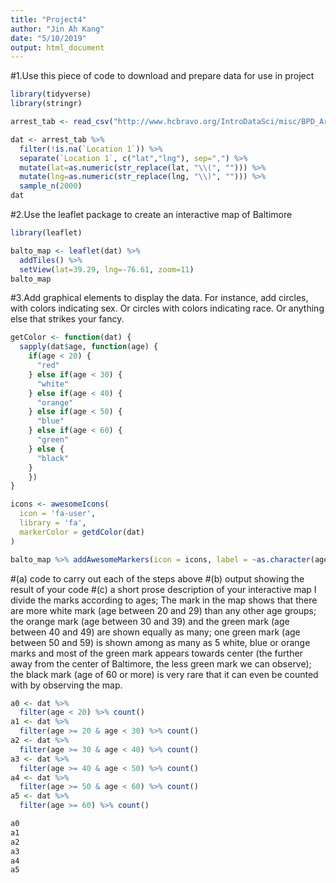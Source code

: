 ```yaml
---
title: "Project4"
author: "Jin Ah Kang"
date: "5/10/2019"
output: html_document
---
```


#1.Use this piece of code to download and prepare data for use in project
```r
library(tidyverse)
library(stringr)

arrest_tab <- read_csv("http://www.hcbravo.org/IntroDataSci/misc/BPD_Arrests.csv")

dat <- arrest_tab %>% 
  filter(!is.na(`Location 1`)) %>%
  separate(`Location 1`, c("lat","lng"), sep=",") %>%
  mutate(lat=as.numeric(str_replace(lat, "\\(", ""))) %>%
  mutate(lng=as.numeric(str_replace(lng, "\\)", ""))) %>%
  sample_n(2000)
dat
```

#2.Use the leaflet package to create an interactive map of Baltimore
```r
library(leaflet)

balto_map <- leaflet(dat) %>%
  addTiles() %>%
  setView(lat=39.29, lng=-76.61, zoom=11)
balto_map
```

#3.Add graphical elements to display the data. For instance, add circles, with colors indicating sex. Or circles with colors indicating race. Or anything else that strikes your fancy.
```r
getColor <- function(dat) {
  sapply(dat$age, function(age) {
    if(age < 20) {
      "red"
    } else if(age < 30) {
      "white"
    } else if(age < 40) {
      "orange"
    } else if(age < 50) {
      "blue"
    } else if(age < 60) {
      "green"
    } else {
      "black"
    }
    })
}

icons <- awesomeIcons(
  icon = 'fa-user',
  library = 'fa',
  markerColor = getdColor(dat)
)

balto_map %>% addAwesomeMarkers(icon = icons, label = ~as.character(age))
```

#(a) code to carry out each of the steps above
#(b) output showing the result of your code
#(c) a short prose description of your interactive map
I divide the marks according to ages; The mark in the map shows that there are more white mark (age between 20 and 29) than any other age groups; the orange mark (age between 30 and 39) and the green mark (age between 40 and 49) are shown equally as many; one green mark (age between 50 and 59) is shown among as many as 5 white, blue or orange marks and most of the green mark appears towards center (the further away from the center of Baltimore, the less green mark we can observe); the black mark (age of 60 or more) is very rare that it can even be counted with by observing the map. 

```r
a0 <- dat %>%
  filter(age < 20) %>% count()
a1 <- dat %>%
  filter(age >= 20 & age < 30) %>% count()
a2 <- dat %>%
  filter(age >= 30 & age < 40) %>% count()
a3 <- dat %>%
  filter(age >= 40 & age < 50) %>% count()
a4 <- dat %>%
  filter(age >= 50 & age < 60) %>% count()
a5 <- dat %>%
  filter(age >= 60) %>% count()

a0
a1
a2
a3
a4
a5
```